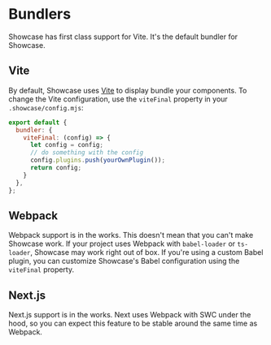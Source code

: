 # Bundlers

Showcase has first class support for Vite. It's the default bundler for Showcase.

## Vite

By default, Showcase uses [Vite](https://github.com/vitejs/vite) to display bundle your components. To change the Vite configuration, use the `viteFinal` property in your `.showcase/config.mjs`:

```js
export default {
  bundler: {
    viteFinal: (config) => {
      let config = config;
      // do something with the config
      config.plugins.push(yourOwnPlugin());
      return config;
    }
  },
};
```

## Webpack

Webpack support is in the works. This doesn't mean that you can't make Showcase work. If your project uses Webpack with `babel-loader` or `ts-loader`, Showcase may work right out of box. If you're using a custom Babel plugin, you can customize Showcase's Babel configuration using the `viteFinal` property.

## Next.js

Next.js support is in the works. Next uses Webpack with SWC under the hood, so you can expect this feature to be stable around the same time as Webpack.
